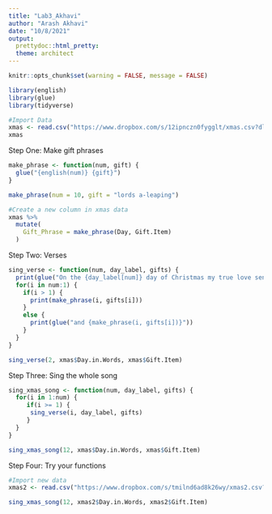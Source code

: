 ---
title: "Lab3_Akhavi"
author: "Arash Akhavi"
date: "10/8/2021"
output: 
  prettydoc::html_pretty:
  theme: architect
---

```{r setup, include=FALSE}
knitr::opts_chunk$set(warning = FALSE, message = FALSE) 
```

```{r libraries}
library(english)
library(glue)
library(tidyverse)
```

```{r}
#Import Data
xmas <- read.csv("https://www.dropbox.com/s/12ipnczn0fygglt/xmas.csv?dl=1")
xmas
```
Step One: Make gift phrases
```{r}
make_phrase <- function(num, gift) {
  glue("{english(num)} {gift}")
}

make_phrase(num = 10, gift = "lords a-leaping")

#Create a new column in xmas data
xmas %>%
  mutate(
    Gift_Phrase = make_phrase(Day, Gift.Item)
  )
```
Step Two: Verses
```{r}
sing_verse <- function(num, day_label, gifts) {
  print(glue("On the {day_label[num]} day of Christmas my true love sent to me"))
  for(i in num:1) {
    if(i > 1) {
      print(make_phrase(i, gifts[i]))
    }
    else {
      print(glue("and {make_phrase(i, gifts[i])}"))
    }
  }
}

sing_verse(2, xmas$Day.in.Words, xmas$Gift.Item)
```

Step Three: Sing the whole song
```{r}
sing_xmas_song <- function(num, day_label, gifts) {
  for(i in 1:num) {
     if(i >= 1) {
      sing_verse(i, day_label, gifts)
     }
  }
}

sing_xmas_song(12, xmas$Day.in.Words, xmas$Gift.Item)
```

Step Four: Try your functions
```{r}
#Import new data
xmas2 <- read.csv("https://www.dropbox.com/s/tmilnd6ad8k26wy/xmas2.csv?dl=1")

sing_xmas_song(12, xmas2$Day.in.Words, xmas2$Gift.Item)
```


